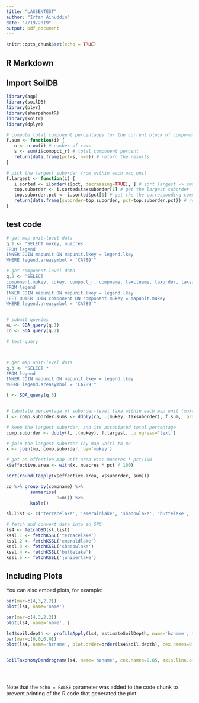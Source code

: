 ```yaml
---
title: "LASSENTEST"
author: "Irfan Ainuddin"
date: "7/19/2019"
output: pdf_document
---
```


```r
knitr::opts_chunk$set(echo = TRUE)
```

## R Markdown

## Import SoilDB
```r
library(aqp)
library(soilDB)
library(plyr)
library(sharpshootR)
library(knitr)
library(dplyr)
```

```r
# compute total component percentages for the current block of components
f.sum <- function(i) {
   n <- nrow(i) # number of rows
   s <- sum(i$comppct_r) # total component percent
   return(data.frame(pct=s, n=n)) # return the results
}

# pick the largest suborder from within each map unit
f.largest <- function(i) {
   i.sorted <- i[order(i$pct, decreasing=TRUE), ] # sort largest -> smallest
   top.suborder <- i.sorted$taxsuborder[1] # get the largest suborder
   top.suborder.pct <- i.sorted$pct[1] # get the the corresponding component percent
   return(data.frame(suborder=top.suborder, pct=top.suborder.pct)) # return results
}
```
## test code 

```r

# get map unit-level data
q.1 <- "SELECT mukey, muacres
FROM legend
INNER JOIN mapunit ON mapunit.lkey = legend.lkey
WHERE legend.areasymbol = 'CA789'"

# get component-level data
q.2 <- "SELECT 
component.mukey, cokey, comppct_r, compname, taxclname, taxorder, taxsuborder, taxgrtgroup, taxsubgrp, muname, component.chkey
FROM legend
INNER JOIN mapunit ON mapunit.lkey = legend.lkey
LEFT OUTER JOIN component ON component.mukey = mapunit.mukey
WHERE legend.areasymbol = 'CA789'"


# submit queries
mu <- SDA_query(q.1)
co <- SDA_query(q.2)

# test query



# get map unit-level data
q.3 <- "SELECT *
FROM legend
INNER JOIN mapunit ON mapunit.lkey = legend.lkey
WHERE legend.areasymbol = 'CA789'"

t <- SDA_query(q.3)


# tabulate percentage of suborder-level taxa within each map unit (mukey)
l <- comp.suborder.sums <- ddply(co, .(mukey, taxsuborder), f.sum, .progress='text')

# keep the largest suborder, and its associated total percentage
comp.suborder <- ddply(l, .(mukey), f.largest, .progress='text')

# join the largest suborder (by map unit) to mu
x <- join(mu, comp.suborder, by='mukey')

# get an effective map unit area via: muacres * pct/100
x$effective.area <- with(x, muacres * pct / 100)


```

```r
sort(round(tapply(x$effective.area, x$suborder, sum)))

co %>% group_by(compname) %>% 
         summarise( 
                   n=n()) %>% 
         kable()
```

```r
sl.list <- c('terracelake', 'emeraldlake', 'shadowlake', 'buttelake', 'juniperlake')

# fetch and convert data into an SPC
ls4 <- fetchOSD(sl.list)
kssl.1 <- fetchKSSL('terracelake')
kssl.2 <- fetchKSSL('emeraldlake')
kssl.3 <- fetchKSSL('shadowlake')
kssl.4 <- fetchKSSL('buttelake')
kssl.5 <- fetchKSSL('juniperlake')
```



## Including Plots

You can also embed plots, for example:

```r
par(mar=c(4,3,2,2))
plot(ls4, name='name')

```


```r
par(mar=c(4,3,2,2))
plot(ls4, name='name', )

```


```r
ls4$soil.depth <- profileApply(ls4, estimateSoilDepth, name='hzname', top='top', bottom='bottom')
par(mar=c(0,0,0,0))
plot(ls4, name='hzname', plot.order=order(ls4$soil.depth), cex.names=0.85, axis.line.offset=-5)


SoilTaxonomyDendrogram(ls4, name='hzname', cex.names=0.85, axis.line.offset=-5)




```


```r



```

Note that the `echo = FALSE` parameter was added to the code chunk to prevent printing of the R code that generated the plot.
